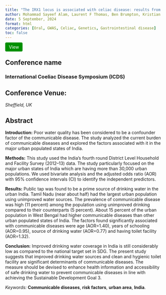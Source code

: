```yaml
---
title: "The IRX1 locus is associated with celiac disease: results from a screened population-based cohort, the HUNT study."
author: Mohammad Sayeef Alam, Laurent F Thomas, Ben Brumpton, Kristian Hveem, Knut E A Lundin, Sebo Withoff, Iris H Jonkers, Ludvig M Sollid, Rebecka Hjort, Eivind Ness Jensen
date: 5 September, 2024
format: html
categories: [Oral, GWAS, Celiac, Genetics, Gastrointestinal disease]
toc: false
---
```


<a href="files/ICDS2024_Oral.pdf" target="_blank" style="background-color: #009000; color: white; padding: 6px 12px; text-decoration: none; border-radius: 4px;"> View </a>

## Conference name

### International Coeliac Disease Symposium (ICDS)

## Conference Venue:

*Sheffield, UK*

## Abstract

**Introduction:** Poor water quality has been considered to be a confounder factor of the communicable disease. The study analyzed the current burden of communicable diseases and explored the factors associated with it in the major urban populated states of India.

**Methods:** This study used the India’s fourth round District Level Household and Facility Survey (2012–13) data. The study particularly focused on the major urban states of India which are having more than 30,000 urban populations. We used bivariate analysis and the adjusted odds ratio (AOR) with 95% confidence intervals (CI) to identify the independent predictors.

**Results:** Public tap was found to be a prime source of drinking water in the urban India. Tamil Nadu (near about half) had the largest urban population using unimproved water sources. The prevalence of communicable disease was high (11 percent) among the population using unimproved drinking compared to their counterparts (5 percent). About 15 percent of the urban population in West Bengal had higher communicable diseases than other urban populated states of India. The factors found significantly associated with communicable diseases were age (AOR=1.40), years of schooling (AOR=0.95), source of drinking water (AOR=0.77) and having toilet facility (AOR=1.32).

**Conclusion:** Improved drinking water coverage in India is still considerably low as compared to the national target set in SDG. The present study suggests that improved drinking water sources and clean and hygienic toilet facility are significant determinants of communicable diseases. The measure should be devised to enhance health information and accessibility of safe drinking water to prevent communicable diseases in line with achieving the Sustainable Development Goal 3.

*Keywords:* **Communicable diseases**, **risk factors**, **urban area**, **India**.
